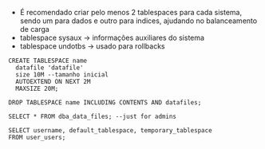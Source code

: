 






-   É recomendado criar pelo menos 2 tablespaces para cada sistema,
    sendo um para dados e outro para indices, ajudando no balanceamento
    de carga
-   tablespace sysaux → informações auxiliares do sistema
-   tablespace undotbs → usado para rollbacks

``` {code-block-mode="2" spellcheck="false" code-block-lang="sql"}
CREATE TABLESPACE name
  datafile 'datafile'
  size 10M --tamanho inicial
  AUTOEXTEND ON NEXT 2M
  MAXSIZE 20M;

DROP TABLESPACE name INCLUDING CONTENTS AND datafiles;

SELECT * FROM dba_data_files; --just for admins

SELECT username, default_tablespace, temporary_tablespace
FROM user_users;
```


